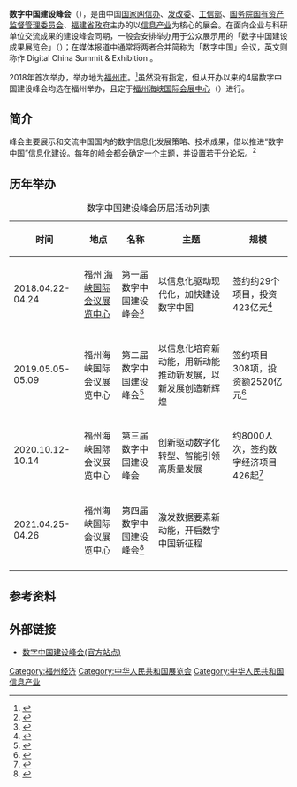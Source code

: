 {{Infobox convention
| name= 数字中国建设峰会<br />Digital China Summit
| image=File:2nd Digital China Summit Results conference.jpg
| caption =第二届数字中国建设峰会上的成果展示发布

| status=活跃
| genre=
| venue=[[海峡国际会展中心|福州海峡国际会展中心]]
| location=[[福州|福州]] (第1届至第4届)
| country=[[中华人民共和国|中华人民共和国]]
| first={{start date and age|2018|4|22}} 
| last=第三届，2020-10-12
| organizer=[[中华人民共和国国家互联网信息办公室|中华人民共和国国家互联网信息办公室]]<br>[[中华人民共和国国家发展和改革委员会|中华人民共和国国家发展和改革委员会]]<br />[[中华人民共和国工业和信息化部|中华人民共和国工业和信息化部]]<br />[[中华人民共和国国务院国有资产监督管理委员会|中华人民共和国国务院国有资产监督管理委员会]]<br />[[福建省人民政府|中华人民共和国福建省人民政府]]
| filing=
| frequency    = 一年一次
| attendance=
| website= {{URL|https://www.szzg.gov.cn/}} }}


'''数字中国建设峰会'''（''{{lang-en|Digital China Summit}}''），是由中国[[国家网信办|国家网信办]]、[[发改委|发改委]]、[[工信部|工信部]]、[[国务院国有资产监督管理委员会|国务院国有资产监督管理委员会]]、[[福建省政府|福建省政府]]主办的以[[信息产业|信息产业]]为核心的展会。在面向企业与科研单位交流成果的建设峰会同期，一般会安排举办用于公众展示用的「数字中国建设成果展览会」（''{{lang-en|Digital China Exhibition}}''）；在媒体报道中通常将两者合并简称为「数字中国」会议，英文则称作 Digital China Summit & Exhibition 。

2018年首次举办，举办地为[[福州市|福州市]]。<ref>{{cite news |title=首届数字中国建设峰会 |url=http://tech.cnr.cn/techzt/szzg/ |agency=央广网 |accessdate=2020-12-28 |archive-date=2019-07-07 |archive-url=https://web.archive.org/web/20190707031259/http://tech.cnr.cn/techzt/szzg/ |dead-url=no }}</ref>虽然没有指定，但从开办以来的4届数字中国建设峰会均选在福州举办，且定于[[海峡国际会展中心|福州海峡国际会展中心]]（''{{lang-en|Fuzhou Strait International Conference & Exhibition Center}}''）进行。

==简介==
峰会主要展示和交流中国国内的数字信息化发展策略、技术成果，借以推进“数字中国”信息化建设。每年的峰会都会确定一个主题，并设置若干分论坛。<ref>{{cite news |title=第三届数字中国建设峰会 |url=http://www.chinanews.com/gn/z/shuzizhognguojianshefenghui/index.shtml |agency=中国新闻网 |accessdate=2020-12-28 |archive-date=2020-10-25 |archive-url=https://web.archive.org/web/20201025195658/https://www.chinanews.com/gn/z/shuzizhognguojianshefenghui/index.shtml |dead-url=no }}</ref>

==历年举办==

{{dynamic list}}
<!--线下活动表格-->
{| class="wikitable sortable zebra toptextcells"
|+ 数字中国建设峰会历届活动列表
|-
!时间!!地点!!名称!!主题!!规模
|-
| 2018.04.22-04.24 || 福州 [[海峡国际会展中心|海峡国际会议展览中心]] || 第一届数字中国建设峰会<ref>{{cite web|url=http://www.xinhuanet.com/english/2018-04/21/c_137127265.htm|title=First Digital China Summit to kick off in Fuzhou, SE China|website=[[新华网|新华网]]|date=2018-04-21|accessdate=2021-04-12|archive-url=https://web.archive.org/web/20210412060842/http://www.xinhuanet.com/english/2018-04/21/c_137127265.htm|archive-date=2021-04-12|language=en|dead-url=no}}</ref><br /> || 以信息化驱动现代化，加快建设数字中国 || 签约约29个项目，投资423亿元<ref>{{cite web|url=http://media.people.com.cn/n1/2018/0425/c40606-29948005.html|title=首届数字中国建设峰会闭幕 一批创新成果落地|website=[[人民网|人民网]]|date=2018-04-25|accessdate=2021-04-12|archive-url=https://web.archive.org/web/20210412060843/http://media.people.com.cn/n1/2018/0425/c40606-29948005.html|archive-date=2021-04-12|language=zh-hans|dead-url=no}}</ref>
|-
| 2019.05.05-05.09 || 福州海峡国际会议展览中心 || 第二届数字中国建设峰会<ref>{{cite web|url=http://www.xinhuanet.com/english/2019-05/05/c_138035981.htm|title=2nd Digital China Exhibition held in Fuzhou, China's Fujian|website=[[新华网|新华网]]|date=2019-05-05|accessdate=2021-04-12|archive-url=https://web.archive.org/web/20210412060829/http://www.xinhuanet.com/english/2019-05/05/c_138035981.htm|archive-date=2021-04-12|dead-url=no}}</ref><br /> || 以信息化培育新动能，用新动能推动新发展，以新发展创造新辉煌 || 签约项目308项，投资额2520亿元<ref>{{cite web|url=http://www.xinhuanet.com/world/2019-05/08/c_1124468082.htm|title=第二届数字中国建设峰会签约项目总额超2500亿元|publisher=[[新华社|新华社]]|author=余俊杰、颜之宏|editor=王頔|date=2019-05-08|accessdate=2021-04-12|archive-url=https://web.archive.org/web/20190512145854/http://www.xinhuanet.com/world/2019-05/08/c_1124468082.htm|archive-date=2019-05-12|language=zh-hans|dead-url=no}}</ref>
|-
| 2020.10.12-10.14 || 福州海峡国际会议展览中心 || 第三届数字中国建设峰会 ||创新驱动数字化转型、智能引领高质量发展|| 约8000人次，签约数字经济项目426起<ref>{{cite web|url=http://www.scio.gov.cn/xwfbh/xwbfbh/wqfbh/42311/44006/xgbd44020/Document/1690075/1690075.htm|title=数字中国开启发展新引擎|website=中华人民共和国国务院新闻办公室|date=2020-10-20|accessdate=2021-04-12|archive-url=https://web.archive.org/web/20210412060836/http://www.scio.gov.cn/xwfbh/xwbfbh/wqfbh/42311/44006/xgbd44020/Document/1690075/1690075.htm|archive-date=2021-04-12|language=zh-hans|dead-url=no}}</ref> 
|-
| 2021.04.25-04.26 || 福州海峡国际会议展览中心 || 第四届数字中国建设峰会<ref>{{cite web|url=http://www.gov.cn/xinwen/2021-03/23/content_5595084.htm|title=国务院新闻办就第四届数字中国建设峰会举行发布会|website=中华人民共和国中央人民政府|accessdate=2021-04-12|archiveurl=https://web.archive.org/web/20210412060841/http://www.gov.cn/xinwen/2021-03/23/content_5595084.htm|archivedate=2021-04-12|dead-url=no}}</ref> || 激发数据要素新动能，开启数字中国新征程 ||
|-
|}

==参考资料==
{{reflist|2}}

==外部链接==
* [https://www.szzg.gov.cn/ 数字中国建设峰会(官方站点)] {{Wayback|url=https://www.szzg.gov.cn/ |date=20190526214033 }}

[[Category:福州经济|Category:福州经济]]
[[Category:中华人民共和国展览会|Category:中华人民共和国展览会]]
[[Category:中华人民共和国信息产业|Category:中华人民共和国信息产业]]